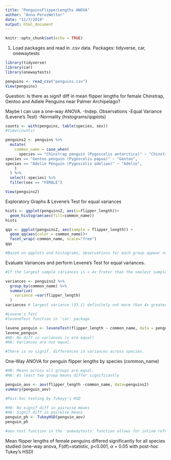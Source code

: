 ```yaml
---
title: "PenguinsFlipperLengths ANOVA"
author: "Anna PerezWelter"
date: "11/7/2018"
output: html_document
---
```


```r
knitr::opts_chunk$set(echo = TRUE)
```

1. Load packages and read in .csv data. 
Packages: tidyverse, car, onewaytests
```r
library(tidyverse)
library(car)
library(onewaytests)

penguins <- read_csv("penguins.csv")
View(penguins)
```

Question: Is there as signif diff in mean flipper lengths for female Chinstrap, Gentoo and Adiele Penguins near Palmer Archipelago?

Maybe I can use a one-way ANOVA. 
-Indep. Observations
-Equal Variance (Levene's Test)
-Normality (histograms/qqplots)

```r
counts <- with(penguins, table(species, sex))
#View(counts)

penguins2 <- penguins %>%
  mutate(
    common_name = case_when(
      species == "Chinstrap penguin (Pygoscelis antarctica)" ~ "Chinstrap",
species == "Gentoo penguin (Pygoscelis papua)" ~ "Gentoo", 
species == "Adelie Penguin (Pygoscelis adeliae)" ~ "Adelie", 
    )
  ) %>%
  select(-species) %>%
  filter(sex == "FEMALE")

View(penguins2)
```

Exploratory Graphs & Levene's Test for equal variances
```r

hists <- ggplot(penguins2, aes(x=flipper_length))+
  geom_histogram(aes(fill=common_name))
hists

qqs <- ggplot(penguins2, aes(sample = flipper_length)) +
  geom_qq(aes(color = common_name))+
  facet_wrap(~common_name, scale="free")
qqs

#Based on qqplots and histograms, observations for each group appear normally distributed. Also, n . 30 for all groups, so meand will be normally distr by Central Limit Theorem (CLT).

```

Evaluate Variances and perform Levene's Test for equal variances. 
```r
#If the largest sample cariances is < 4x frater than the smalest sample variance, then these are "close enough" to consider variances to be equal. 

variances <- penguins2 %>%
  group_by(common_name) %>%
  summarize(
    variance =var(flipper_length)
  )
variances # largest variance (33.1) definitely not more than 4x greater than the smallest variance (15.2)

#Levene's Test
#leveneTest function in 'car' package

levene_penguin <- leveneTest(flipper_length ~ common_name, data = penguins2)
levene_penguin
#HO: No diff in variances (v are equal)
#HA: Variances are not equal. 

#There is no signif. differences in variances across species. 
```
One-Way ANOVA for penguin flipper lengths by species (common_name)

```r
#H0: Means across all groups are equal. 
#HA: At least two group means differ significantly

penguin_aov <- aov(flipper_length ~common_name, data=penguins2)
summary(penguin_aov)

#Post-hoc testing by Tukeyy's HSD

#H0: No signif diff in pairwise means
#HA: Signif diff in pairwise means
penguin_ph <- TukeyHSD(penguin_aov)
penguin_ph

#aov.test function in the 'onewaytests' function allows for inline referencing 
```

Mean flipper lengths of female penguins differed significantly for all species studied (one-way anova, F(df)=statistic, p<0.001, $\alpha$ = 0.05 with post-hoc Tukey's HSD)